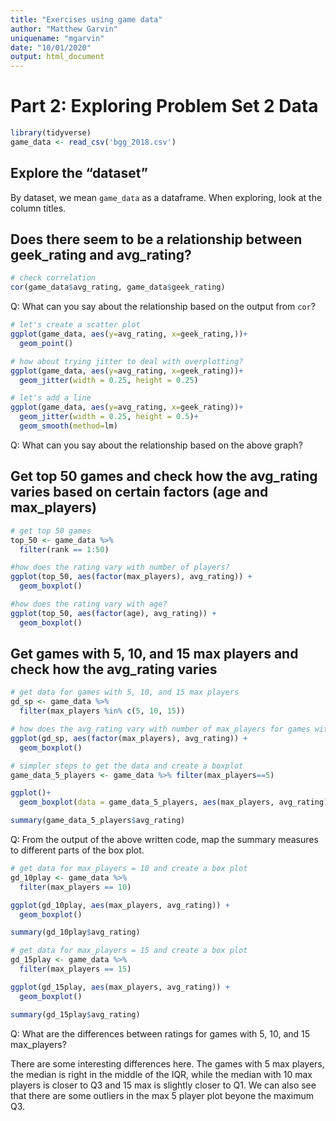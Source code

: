 ```yaml
---
title: "Exercises using game data"
author: "Matthew Garvin"
uniquename: "mgarvin"
date: "10/01/2020"
output: html_document
---
```


# Part 2: Exploring Problem Set 2 Data
```r
library(tidyverse)
game_data <- read_csv('bgg_2018.csv')
```

## Explore the "dataset"
By dataset, we mean `game_data` as a dataframe. When exploring, look at the column titles.

## Does there seem to be a relationship between geek_rating and avg_rating?

```r
# check correlation
cor(game_data$avg_rating, game_data$geek_rating)
```
Q: What can you say about the relationship based on the output from `cor`?

```r
# let's create a scatter plot
ggplot(game_data, aes(y=avg_rating, x=geek_rating,))+
  geom_point()
```

```r
# how about trying jitter to deal with overplotting?
ggplot(game_data, aes(y=avg_rating, x=geek_rating))+
  geom_jitter(width = 0.25, height = 0.25)
```

```r
# let's add a line
ggplot(game_data, aes(y=avg_rating, x=geek_rating))+
  geom_jitter(width = 0.25, height = 0.5)+
  geom_smooth(method=lm)
```
Q: What can you say about the relationship based on the above graph?


## Get top 50 games and check how the avg_rating varies based on certain factors (age and max_players)
```r
# get top 50 games
top_50 <- game_data %>%
  filter(rank == 1:50)

```

```r
#how does the rating vary with number of players?
ggplot(top_50, aes(factor(max_players), avg_rating)) +
  geom_boxplot()

```

```r
#how does the rating vary with age?
ggplot(top_50, aes(factor(age), avg_rating)) +
  geom_boxplot()

```

## Get games with 5, 10, and 15 max players and check how the avg_rating varies
```r
# get data for games with 5, 10, and 15 max players
gd_sp <- game_data %>% 
  filter(max_players %in% c(5, 10, 15))
```

```r
# how does the avg_rating vary with number of max_players for games with 5, 10, and 15 max_players?
ggplot(gd_sp, aes(factor(max_players), avg_rating)) +
  geom_boxplot()

```

```r
# simpler steps to get the data and create a boxplot
game_data_5_players <- game_data %>% filter(max_players==5)

ggplot()+
  geom_boxplot(data = game_data_5_players, aes(max_players, avg_rating))

summary(game_data_5_players$avg_rating)

```

Q: From the output of the above written code, map the summary measures to different parts of the box plot.

```r
# get data for max_players = 10 and create a box plot
gd_10play <- game_data %>% 
  filter(max_players == 10)

ggplot(gd_10play, aes(max_players, avg_rating)) +
  geom_boxplot()

summary(gd_10play$avg_rating)

```

```r
# get data for max_players = 15 and create a box plot
gd_15play <- game_data %>% 
  filter(max_players == 15)

ggplot(gd_15play, aes(max_players, avg_rating)) +
  geom_boxplot()

summary(gd_15play$avg_rating)
```

Q: What are the differences between ratings for games with 5, 10, and 15 max_players?

There are some interesting differences here. The games with 5 max players, the median is right in the middle of the IQR, while the median with 10 max players is closer to Q3 and 15 max is slightly closer to Q1. We can also see that there are some outliers in the max 5 player plot beyone the maximum Q3.
